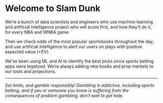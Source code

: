 # **Welcome to Slam Dunk**

We're a bunch of data scientists and engineers who use machine learning and artificial intelligence project who will score first, and how they'll do it, for every NBA and WNBA game.

Then we check odds of the most popular sportsbooks throughout the day, and use artificial intelligence to alert our users on plays with positive expected value (+EV).

We've been using ML and AI to identify the best picks since sports betting apps were legalized. We're always adding new books and prop markets to our tools and projections.

------------------------------------------------------------------------

*Set limits, and gamble responsibly! Gambling is addictive, including sports betting, and if you or someone you know is suffering from the consequences of problem gambling, don't wait to get help.*
